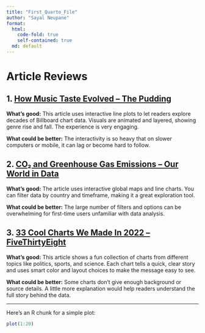 ```yaml
---
title: "First_Quarto_File"
author: "Sayal Neupane"
format:
  html:
    code-fold: true
    self-contained: true
  md: default
---
```


# Article Reviews

## 1. [How Music Taste Evolved – The Pudding](https://pudding.cool/2017/03/music-history/)

**What’s good:** This article uses interactive line plots to let readers explore decades of Billboard chart data. Visuals are animated and layered, showing genre rise and fall. The experience is very engaging.

**What could be better:** The interactivity is so heavy that on slower computers or mobile, it can lag or become hard to follow.

## 2. [CO₂ and Greenhouse Gas Emissions – Our World in Data](https://ourworldindata.org/co2-and-other-greenhouse-gas-emissions)

**What’s good:** The article uses interactive global maps and line charts. You can filter data by country and timeframe, making it a great exploration tool.

**What could be better:** The large number of filters and options can be overwhelming for first-time users unfamiliar with data analysis.

## 3. [33 Cool Charts We Made In 2022 – FiveThirtyEight](https://fivethirtyeight.com/features/best-charts-2022/)

**What’s good:** This article shows a fun collection of charts from different topics like politics, sports, and science. Each chart tells a quick, clear story and uses smart color and layout choices to make the message easy to see.

**What could be better:** Some charts don’t give enough background or source details. A little more explanation would help readers understand the full story behind the data.


---


Here’s an R chunk for a simple plot:

```r
plot(1:20)
```


